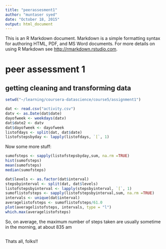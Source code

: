 ```yaml
---
title: "peerassesment1"
author: "muntaser syed"
date: "October 18, 2015"
output: html_document
---
```


This is an R Markdown document. Markdown is a simple formatting syntax for authoring HTML, PDF, and MS Word documents. For more details on using R Markdown see <http://rmarkdown.rstudio.com>.

# peer assessment 1

## getting cleaning and transforming data

```r
setwd("~/learning/coursera-datascience/course5/assignment1")

dat <- read.csv("activity.csv")
datv <- as.Date(dat$date)
dayofweek <- weekdays(datv)
dat$date2 <- datv
dat$dayofweek <- dayofweek
listofdays <- split(dat, dat$date)
listofstepsbyday <- lapply(listofdays, `[`, 1)

```

Now some more stuff:

```r
sumofsteps <- sapply(listofstepsbyday,sum, na.rm =TRUE)
hist(sumofsteps)
mean(sumofsteps)
median(sumofsteps)

dat$levels <- as.factor(dat$interval)
stepsbyinterval <- split(dat, dat$levels)
listofstepsbyinterval <- lapply(stepsbyinterval, `[`, 1)
sumoflistofsteps <- sapply(listofstepsbyinterval,sum, na.rm =TRUE)
intervals <- unique(dat$interval)
averagelistofsteps <- sumoflistofsteps/61.0
plot(averagelistofsteps, intervals, type = "l")
which.max(averagelistofsteps)

```

So, on average, the maximum number of steps taken are usually sometime in
the morning, at about 835 am

```r




```

Thats all, folks!!



